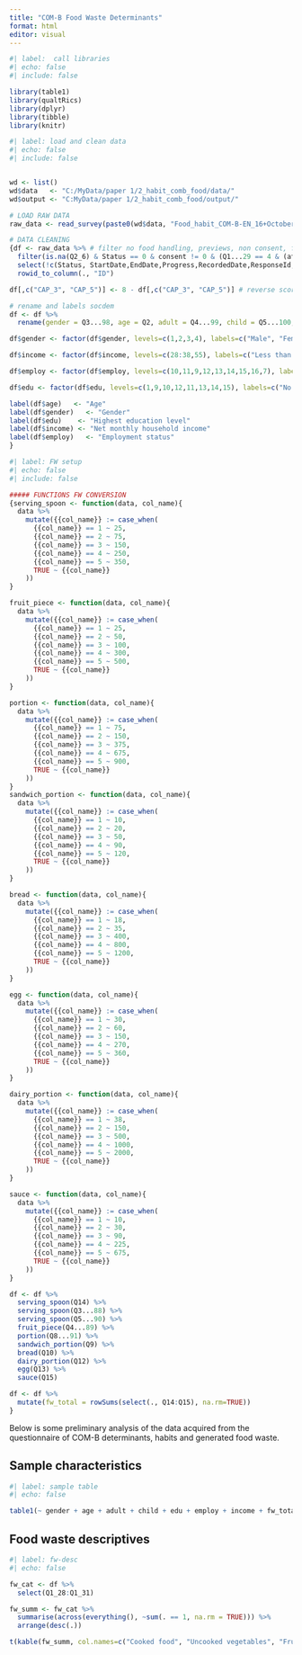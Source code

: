 ```yaml
---
title: "COM-B Food Waste Determinants"
format: html
editor: visual
---
```


```r
#| label:  call libraries
#| echo: false
#| include: false

library(table1)
library(qualtRics)
library(dplyr)
library(tibble)
library(knitr)
```

```r
#| label: load and clean data
#| echo: false
#| include: false


wd <- list()
wd$data   <- "C:/MyData/paper 1/2_habit_comb_food/data/"
wd$output <- "C:MyData/paper 1/2_habit_comb_food/output/"

# LOAD RAW DATA
raw_data <- read_survey(paste0(wd$data, "Food_habit_COM-B-EN_16+October+2023_10.08.csv"))

# DATA CLEANING
{df <- raw_data %>% # filter no food handling, previews, non consent, failed att check
  filter(is.na(Q2_6) & Status == 0 & consent != 0 & (Q1...29 == 4 & (att != 4 | att != 5))) %>% 
  select(!c(Status, StartDate,EndDate,Progress,RecordedDate,ResponseId, DistributionChannel, Finished)) %>%
  rowid_to_column(., "ID")

df[,c("CAP_3", "CAP_5")] <- 8 - df[,c("CAP_3", "CAP_5")] # reverse score CAP3 and CAP5

# rename and labels socdem
df <- df %>% 
  rename(gender = Q3...98, age = Q2, adult = Q4...99, child = Q5...100, edu = Q6, employ = Q7,income = Q8...104)

df$gender <- factor(df$gender, levels=c(1,2,3,4), labels=c("Male", "Female", "Non-binary/third-gender", "Prefer not to say"))

df$income <- factor(df$income, levels=c(28:38,55), labels=c("Less than €1,000", "€1,000 - €1,999", "€2,000 - €2,999", "€3,000 - €3,999",  "€4,000 - €4,999","€5,000 - €5,999", "€6,000 - €6,999","€7,000 - €7,999", "€8,000 - €8,999", "€9,000 - €9,999", "€10,000 - €14,999",  "€15,000 or more"))

df$employ <- factor(df$employ, levels=c(10,11,9,12,13,14,15,16,7), labels=c("Employed full-time","Employed part-time","Self employed","Unemployed looking for work","Unemployed not looking for work", "Retired","Student","Inability to work","Other"))

df$edu <- factor(df$edu, levels=c(1,9,10,12,11,13,14,15), labels=c("No formal education","Primary education","Secondary education (GCSE)", "College or vocational qualifications (e.g. BTEC, NVQ)","A-levels or equivalent","Bachelor's degree or equivalent","Master's degree or equivalent","Doctorate or equivalent"))

label(df$age)   <- "Age"
label(df$gender)   <- "Gender"
label(df$edu)    <- "Highest education level"
label(df$income) <- "Net monthly household income"
label(df$employ)   <- "Employment status"
}
```

```r
#| label: FW setup
#| echo: false
#| include: false

##### FUNCTIONS FW CONVERSION 
{serving_spoon <- function(data, col_name){
  data %>% 
    mutate({{col_name}} := case_when(
      {{col_name}} == 1 ~ 25,
      {{col_name}} == 2 ~ 75,
      {{col_name}} == 3 ~ 150,
      {{col_name}} == 4 ~ 250,
      {{col_name}} == 5 ~ 350,
      TRUE ~ {{col_name}}
    ))
}

fruit_piece <- function(data, col_name){
  data %>% 
    mutate({{col_name}} := case_when(
      {{col_name}} == 1 ~ 25,
      {{col_name}} == 2 ~ 50,
      {{col_name}} == 3 ~ 100,
      {{col_name}} == 4 ~ 300,
      {{col_name}} == 5 ~ 500,
      TRUE ~ {{col_name}}
    ))
}

portion <- function(data, col_name){
  data %>% 
    mutate({{col_name}} := case_when(
      {{col_name}} == 1 ~ 75,
      {{col_name}} == 2 ~ 150,
      {{col_name}} == 3 ~ 375,
      {{col_name}} == 4 ~ 675,
      {{col_name}} == 5 ~ 900,
      TRUE ~ {{col_name}}
    ))
}
sandwich_portion <- function(data, col_name){
  data %>% 
    mutate({{col_name}} := case_when(
      {{col_name}} == 1 ~ 10,
      {{col_name}} == 2 ~ 20,
      {{col_name}} == 3 ~ 50,
      {{col_name}} == 4 ~ 90,
      {{col_name}} == 5 ~ 120,
      TRUE ~ {{col_name}}
    ))
}

bread <- function(data, col_name){
  data %>% 
    mutate({{col_name}} := case_when(
      {{col_name}} == 1 ~ 18,
      {{col_name}} == 2 ~ 35,
      {{col_name}} == 3 ~ 400,
      {{col_name}} == 4 ~ 800,
      {{col_name}} == 5 ~ 1200,
      TRUE ~ {{col_name}}
    ))
}

egg <- function(data, col_name){
  data %>% 
    mutate({{col_name}} := case_when(
      {{col_name}} == 1 ~ 30,
      {{col_name}} == 2 ~ 60,
      {{col_name}} == 3 ~ 150,
      {{col_name}} == 4 ~ 270,
      {{col_name}} == 5 ~ 360,
      TRUE ~ {{col_name}}
    ))
}

dairy_portion <- function(data, col_name){
  data %>% 
    mutate({{col_name}} := case_when(
      {{col_name}} == 1 ~ 38,
      {{col_name}} == 2 ~ 150,
      {{col_name}} == 3 ~ 500,
      {{col_name}} == 4 ~ 1000,
      {{col_name}} == 5 ~ 2000,
      TRUE ~ {{col_name}}
    ))
}

sauce <- function(data, col_name){
  data %>% 
    mutate({{col_name}} := case_when(
      {{col_name}} == 1 ~ 10,
      {{col_name}} == 2 ~ 30,
      {{col_name}} == 3 ~ 90,
      {{col_name}} == 4 ~ 225,
      {{col_name}} == 5 ~ 675,
      TRUE ~ {{col_name}}
    ))
}

df <- df %>% 
  serving_spoon(Q14) %>% 
  serving_spoon(Q3...88) %>% 
  serving_spoon(Q5...90) %>% 
  fruit_piece(Q4...89) %>% 
  portion(Q8...91) %>% 
  sandwich_portion(Q9) %>% 
  bread(Q10) %>% 
  dairy_portion(Q12) %>% 
  egg(Q13) %>% 
  sauce(Q15)

df <- df %>% 
  mutate(fw_total = rowSums(select(., Q14:Q15), na.rm=TRUE))
}
```

Below is some preliminary analysis of the data acquired from the questionnaire of COM-B determinants, habits and generated food waste.

## Sample characteristics
```r
#| label: sample table
#| echo: false

table1(~ gender + age + adult + child + edu + employ + income + fw_total | UserLanguage, data=df, overall=c(left="Total"))
```

## Food waste descriptives

```r
#| label: fw-desc
#| echo: false

fw_cat <- df %>% 
  select(Q1_28:Q1_31)

fw_summ <- fw_cat %>% 
  summarise(across(everything(), ~sum(. == 1, na.rm = TRUE))) %>% 
  arrange(desc(.))

t(kable(fw_summ, col.names=c("Cooked food", "Uncooked vegetables", "Fruit", "Potato", "Meat/fish", "Sandwich filling", "Bread", "Dairy", "Eggs", "Sauce", "None of the above")))
```